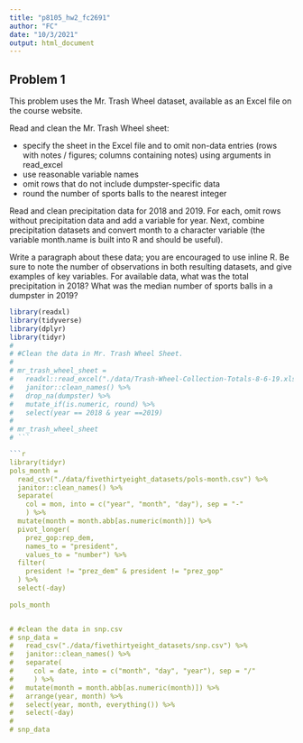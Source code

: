 ```yaml
---
title: "p8105_hw2_fc2691"
author: "FC"
date: "10/3/2021"
output: html_document
---
```


## Problem 1  

This problem uses the Mr. Trash Wheel dataset, available as an Excel file on the course website.  

Read and clean the Mr. Trash Wheel sheet:

- specify the sheet in the Excel file and to omit non-data entries (rows with notes / figures; columns containing notes) using arguments in read_excel
- use reasonable variable names
- omit rows that do not include dumpster-specific data
- round the number of sports balls to the nearest integer  

Read and clean precipitation data for 2018 and 2019. For each, omit rows without precipitation data and add a variable for year. Next, combine precipitation datasets and convert month to a character variable (the variable month.name is built into R and should be useful).

Write a paragraph about these data; you are encouraged to use inline R. Be sure to note the number of observations in both resulting datasets, and give examples of key variables. For available data, what was the total precipitation in 2018? What was the median number of sports balls in a dumpster in 2019?

```r
library(readxl)
library(tidyverse)
library(dplyr)
library(tidyr)
# 
# #Clean the data in Mr. Trash Wheel Sheet. 
# 
# mr_trash_wheel_sheet =
#   readxl::read_excel("./data/Trash-Wheel-Collection-Totals-8-6-19.xlsx") %>%
#   janitor::clean_names() %>% 
#   drop_na(dumpster) %>% 
#   mutate_if(is.numeric, round) %>% 
#   select(year == 2018 & year ==2019)
#   
# mr_trash_wheel_sheet
# ```

```r
library(tidyr)
pols_month = 
  read_csv("./data/fivethirtyeight_datasets/pols-month.csv") %>% 
  janitor::clean_names() %>% 
  separate(
    col = mon, into = c("year", "month", "day"), sep = "-"
    ) %>% 
  mutate(month = month.abb[as.numeric(month)]) %>% 
  pivot_longer(
    prez_gop:rep_dem,
    names_to = "president", 
    values_to = "number") %>%  
  filter(
    president != "prez_dem" & president != "prez_gop"
  ) %>% 
  select(-day)
  
pols_month


# #clean the data in snp.csv
# snp_data = 
#   read_csv("./data/fivethirtyeight_datasets/snp.csv") %>% 
#   janitor::clean_names() %>% 
#   separate(
#     col = date, into = c("month", "day", "year"), sep = "/"
#     ) %>%
#   mutate(month = month.abb[as.numeric(month)]) %>%
#   arrange(year, month) %>%
#   select(year, month, everything()) %>%
#   select(-day)
# 
# snp_data
```

